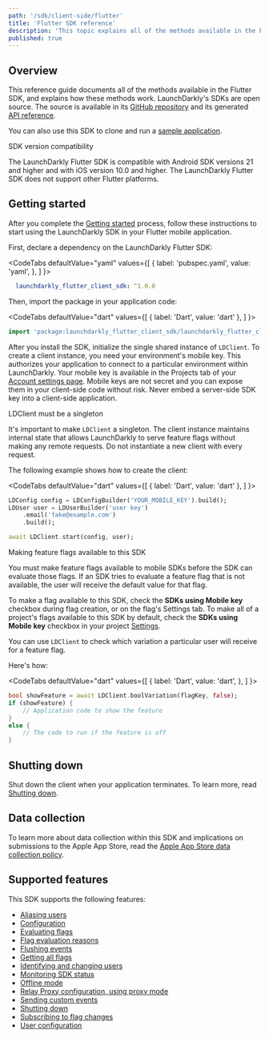 ```yaml
---
path: '/sdk/client-side/flutter'
title: 'Flutter SDK reference'
description: 'This topic explains all of the methods available in the Flutter SDK, and explains how these methods work.'
published: true
---
```


## Overview

This reference guide documents all of the methods available in the Flutter SDK, and explains how these methods work. LaunchDarkly's SDKs are open source. The source is available in its [GitHub repository](https://github.com/launchdarkly/flutter-client-sdk) and its generated [API reference](https://launchdarkly.github.io/flutter-client-sdk/).

You can also use this SDK to clone and run a [sample application](https://github.com/launchdarkly/hello-flutter).

<Callout intent="info">
<CalloutTitle>SDK version compatibility</CalloutTitle>
<CalloutDescription>

The LaunchDarkly Flutter SDK is compatible with Android SDK versions 21 and higher and with iOS version 10.0 and higher. The LaunchDarkly Flutter SDK does not support other Flutter platforms.

</CalloutDescription>
</Callout>

## Getting started

After you complete the [Getting started](/home/getting-started) process, follow these instructions to start using the LaunchDarkly SDK in your Flutter mobile application.

First, declare a dependency on the LaunchDarkly Flutter SDK:

<CodeTabs
  defaultValue="yaml"
  values={[
    { label: 'pubspec.yaml', value: 'yaml', },
  ]
}>
<CodeTabItem value="yaml">

```yaml
  launchdarkly_flutter_client_sdk: ^1.0.0
```

</CodeTabItem>
</CodeTabs>

Then, import the package in your application code:

<CodeTabs
  defaultValue="dart"
  values={[
    { label: 'Dart', value: 'dart' },
  ]
}>
<CodeTabItem value="dart">

```dart
import 'package:launchdarkly_flutter_client_sdk/launchdarkly_flutter_client_sdk.dart';
```

</CodeTabItem>
</CodeTabs>

After you install the SDK, initialize the single shared instance of `LDClient`. To create a client instance, you need your environment's mobile key. This authorizes your application to connect to a particular environment within LaunchDarkly. Your mobile key is available in the Projects tab of your [Account settings page](https://app.launchdarkly.com/settings/projects). Mobile keys are not secret and you can expose them in your client-side code without risk. Never embed a server-side SDK key into a client-side application.

<Callout intent="alert">
<CalloutTitle>LDClient must be a singleton</CalloutTitle>
<CalloutDescription>

It's important to make `LDClient` a singleton. The client instance maintains internal state that allows LaunchDarkly to serve feature flags without making any remote requests. Do not instantiate a new client with every request.

</CalloutDescription>
</Callout>

The following example shows how to create the client:

<CodeTabs
  defaultValue="dart"
  values={[
    { label: 'Dart', value: 'dart' },
  ]
}>
<CodeTabItem value="dart">

```dart
LDConfig config = LDConfigBuilder('YOUR_MOBILE_KEY').build();
LDUser user = LDUserBuilder('user key')
    .email('fake@example.com')
    .build();

await LDClient.start(config, user);
```

</CodeTabItem>
</CodeTabs>

<Callout intent="alert">
<CalloutTitle>Making feature flags available to this SDK</CalloutTitle>
<CalloutDescription>

You must make feature flags available to mobile SDKs before the SDK can evaluate those flags. If an SDK tries to evaluate a feature flag that is not available, the user will receive the default value for that flag.

To make a flag available to this SDK, check the **SDKs using Mobile key** checkbox during flag creation, or on the flag's Settings tab. To make all of a project's flags available to this SDK by default, check the **SDKs using Mobile key** checkbox in your project [Settings](https://app.launchdarkly.com/settings/projects).

</CalloutDescription>
</Callout>

You can use `LDClient` to check which variation a particular user will receive for a feature flag.

Here's how:

<CodeTabs
  defaultValue="dart"
  values={[
    { label: 'Dart', value: 'dart', },
  ]
}>
<CodeTabItem value="dart">

```dart
bool showFeature = await LDClient.boolVariation(flagKey, false);
if (showFeature) {
    // Application code to show the feature
}
else {
    // The code to run if the feature is off
}
```

</CodeTabItem>
</CodeTabs>

## Shutting down

Shut down the client when your application terminates. To learn more, read [Shutting down](/sdk/features/shutdown#flutter).

## Data collection

To learn more about data collection within this SDK and implications on submissions to the Apple App Store, read the [Apple App Store data collection policy](/sdk/concepts/apple-app-store).

## Supported features

This SDK supports the following features:

* [Aliasing users](/sdk/features/aliasing-users#flutter)
* [Configuration](/sdk/features/config#flutter)
* [Evaluating flags](/sdk/features/evaluating#flutter)
* [Flag evaluation reasons](/sdk/features/evaluation-reasons#flutter)
* [Flushing events](/sdk/features/flush#flutter)
* [Getting all flags](/sdk/features/all-flags#flutter)
* [Identifying and changing users](/sdk/features/identify#flutter)
* [Monitoring SDK status](/sdk/features/monitoring#flutter)
* [Offline mode](/sdk/features/offline-mode#flutter)
* [Relay Proxy configuration, using proxy mode](/sdk/features/relay-proxy-configuration/proxy-mode#flutter)
* [Sending custom events](/sdk/features/events#flutter)
* [Shutting down](/sdk/features/shutdown#flutter)
* [Subscribing to flag changes](/sdk/features/flag-changes#flutter)
* [User configuration](/sdk/features/user-config#flutter)
